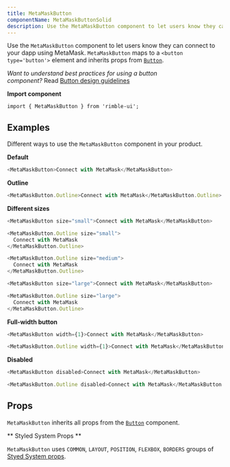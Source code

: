 ```yaml
---
title: MetaMaskButton
componentName: MetaMaskButtonSolid
description: Use the MetaMaskButton component to let users know they can connect to your dapp using MetaMask.
---
```



Use the `MetaMaskButton` component to let users know they can connect to your dapp using MetaMask. `MetaMaskButton` maps to a `<button type='button'>` element and inherits props from [`Button`](/components/rimble-ui/Button).

*Want to understand best practices for using a button component?* Read [Button design guidelines](/components/rimble-ui/Button#design-guidelines)

**Import component**

```
import { MetaMaskButton } from 'rimble-ui';
```

## Examples

Different ways to use the `MetaMaskButton` component in your product.

**Default**

```js is=react-live
<MetaMaskButton>Connect with MetaMask</MetaMaskButton>
```

**Outline**

```js is=react-live
<MetaMaskButton.Outline>Connect with MetaMask</MetaMaskButton.Outline>
```

**Different sizes**

```js is=react-live
<MetaMaskButton size="small">Connect with MetaMask</MetaMaskButton>
```

```js is=react-live
<MetaMaskButton.Outline size="small">
  Connect with MetaMask
</MetaMaskButton.Outline>
```

```js is=react-live
<MetaMaskButton.Outline size="medium">
  Connect with MetaMask
</MetaMaskButton.Outline>
```

```js is=react-live
<MetaMaskButton size="large">Connect with MetaMask</MetaMaskButton>
```

```js is=react-live
<MetaMaskButton.Outline size="large">
  Connect with MetaMask
</MetaMaskButton.Outline>
```

**Full-width button**

```js is=react-live
<MetaMaskButton width={1}>Connect with MetaMask</MetaMaskButton>
```

```js is=react-live
<MetaMaskButton.Outline width={1}>Connect with MetaMask</MetaMaskButton.Outline>
```

**Disabled**

```js is=react-live
<MetaMaskButton disabled>Connect with MetaMask</MetaMaskButton>
```

```js is=react-live
<MetaMaskButton.Outline disabled>Connect with MetaMask</MetaMaskButton.Outline>
```

## Props

<PropsTable propMetaData={props.propMetaData} />

`MetaMaskButton` inherits all props from the [`Button`](/components/rimble-ui/Button#props) component.

** Styled System Props **

`MetaMaskButton` uses `COMMON`, `LAYOUT`, `POSITION`, `FLEXBOX`, `BORDERS` groups of [Styed System props](/components/rimble-ui/system-props).
